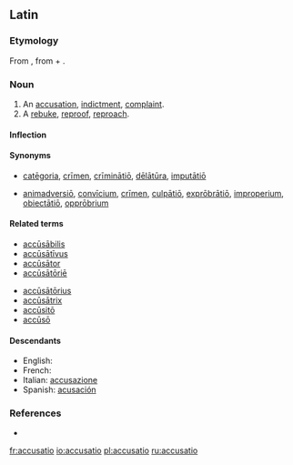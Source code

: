==Latin==

===Etymology===
From {{term|accuso|accūsō|blame, accuse|lang=la}}, from {{term|ad-||to, towards, at|lang=la}} + {{term|causa||cause, reason, account, lawsuit|lang=la}}.

===Noun===
{{la-noun|accūsātiō|accusationis|accūsātiōnis|f|third}}

# An [[accusation]], [[indictment]], [[complaint]].
# A [[rebuke]], [[reproof]], [[reproach]].

====Inflection====
{{la-decl-3rd|accusatio|accūsātiō|accusation|accūsātiōn}}

====Synonyms====
* {{sense|accusation}} [[categoria#Latin|catēgoria]],  [[crimen#Latin|crīmen]], [[criminatio|crīminātiō]], [[delatura|dēlātūra]], [[imputatio|imputātiō]]
* {{sense|reproach}} [[animadversio|animadversiō]], [[convicium|convīcium]], [[crimen#Latin|crīmen]], [[culpatio|culpātiō]], [[exprobratio|exprōbrātiō]], [[improperium]], [[obiectatio|obiectātiō]], [[opprobrium#Latin|opprōbrium]]

====Related terms====
{{top2}}
* [[accusabilis|accūsābilis]]
* [[accusativus|accūsātīvus]]
* [[accusator#Latin|accūsātor]]
* [[accusatorie#Latin|accūsātōriē]]
{{mid2}}
* [[accusatorius|accūsātōrius]]
* [[accusatrix#Latin|accūsātrix]]
* [[accusito|accūsitō]]
* [[accuso|accūsō]]
{{bottom}}

====Descendants====
* English: {{l|en|accusation}}
* French: {{l|fr|accusation}}
* Italian: [[accusazione]]
* Spanish: [[acusación]]

===References===
* {{R:L&S}}

[[fr:accusatio]]
[[io:accusatio]]
[[pl:accusatio]]
[[ru:accusatio]]